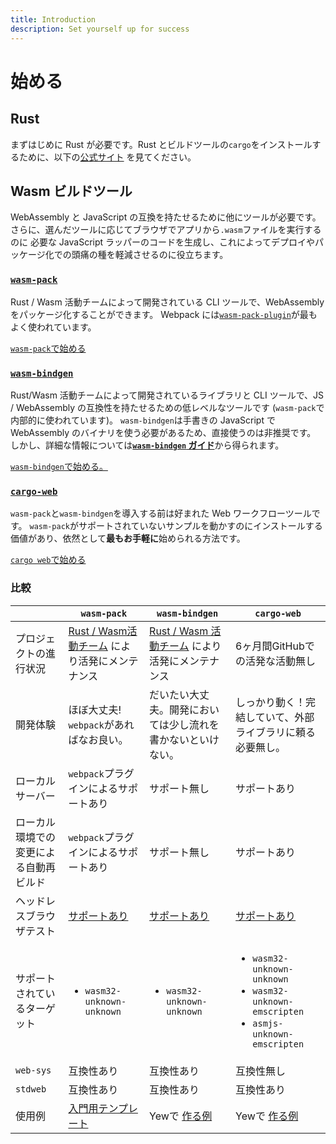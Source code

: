 ```yaml
---
title: Introduction
description: Set yourself up for success
---
```


# 始める

## Rust

まずはじめに Rust が必要です。Rust とビルドツールの`cargo`をインストールするために、以下の[公式サイト](https://www.rust-lang.org/tools/install)
を見てください。

## **Wasm ビルドツール**

WebAssembly と JavaScript の互換を持たせるために他にツールが必要です。さらに、選んだツールに応じてブラウザでアプリから`.wasm`ファイルを実行するのに
必要な JavaScript ラッパーのコードを生成し、これによってデプロイやパッケージ化での頭痛の種を軽減させるのに役立ちます。

### [**`wasm-pack`**](https://rustwasm.github.io/docs/wasm-pack/)

Rust / Wasm 活動チームによって開発されている CLI ツールで、WebAssembly をパッケージ化することができます。
Webpack には[`wasm-pack-plugin`](https://github.com/wasm-tool/wasm-pack-plugin)が最もよく使われています。

[`wasm-pack`で始める](project-setup/using-wasm-pack.md)

### [**`wasm-bindgen`**](https://rustwasm.github.io/docs/wasm-bindgen/)

Rust/Wasm 活動チームによって開発されているライブラリと CLI ツールで、JS / WebAssembly の互換性を持たせるための低レベルなツールです
(`wasm-pack`で内部的に使われています)。
`wasm-bindgen`は手書きの JavaScript で WebAssembly のバイナリを使う必要があるため、直接使うのは非推奨です。
しかし、詳細な情報については[**`wasm-bindgen` ガイド**](https://rustwasm.github.io/docs/wasm-bindgen/)から得られます。

[`wasm-bindgen`で始める。](project-setup/using-wasm-bindgen.md)

### [**`cargo-web`**](https://github.com/koute/cargo-web)

`wasm-pack`と`wasm-bindgen`を導入する前は好まれた Web ワークフローツールです。
`wasm-pack`がサポートされていないサンプルを動かすのにインストールする価値があり、依然として**最もお手軽に**始められる方法です。

[`cargo web`で始める](project-setup/using-cargo-web.md)

### 比較

<table>
    <thead>
        <tr>
            <th style={{ textAlign: 'left' }}></th>
            <th style={{ textAlign: 'left' }}>
                <code>wasm-pack</code>
            </th>
            <th style={{ textAlign: 'left' }}>
                <code>wasm-bindgen</code>
            </th>
            <th style={{ textAlign: 'left' }}>
                <code>cargo-web</code>
            </th>
        </tr>
    </thead>
    <tbody>
        <tr>
            <td style={{ textAlign: 'left' }}>プロジェクトの進行状況</td>
            <td style={{ textAlign: 'left' }}>
                <a href="https://rustwasm.github.io/">Rust / Wasm活動チーム</a>
                により活発にメンテナンス
            </td>
            <td style={{ textAlign: 'left' }}>
                <a href="https://rustwasm.github.io/">Rust / Wasm 活動チーム</a>
                により活発にメンテナンス
            </td>
            <td style={{ textAlign: 'left' }}>
                6ヶ月間GitHubでの活発な活動無し
            </td>
        </tr>
        <tr>
            <td style={{ textAlign: 'left' }}>開発体験</td>
            <td style={{ textAlign: 'left' }}>
                ほぼ大丈夫! <code>webpack</code>があればなお良い。
            </td>
            <td style={{ textAlign: 'left' }}>
                だいたい大丈夫。開発においては少し流れを書かないといけない。
            </td>
            <td style={{ textAlign: 'left' }}>
                しっかり動く！完結していて、外部ライブラリに頼る必要無し。
            </td>
        </tr>
        <tr>
            <td style={{ textAlign: 'left' }}>ローカルサーバー</td>
            <td style={{ textAlign: 'left' }}>
                <code>webpack</code>プラグインによるサポートあり
            </td>
            <td style={{ textAlign: 'left' }}>サポート無し</td>
            <td style={{ textAlign: 'left' }}>サポートあり</td>
        </tr>
        <tr>
            <td style={{ textAlign: 'left' }}>
                ローカル環境での変更による自動再ビルド
            </td>
            <td style={{ textAlign: 'left' }}>
                <code>webpack</code>プラグインによるサポートあり
            </td>
            <td style={{ textAlign: 'left' }}>サポート無し</td>
            <td style={{ textAlign: 'left' }}>サポートあり</td>
        </tr>
        <tr>
            <td style={{ textAlign: 'left' }}>ヘッドレスブラウザテスト</td>
            <td style={{ textAlign: 'left' }}>
                <a href="https://rustwasm.github.io/docs/wasm-pack/commands/test.html">
                    サポートあり
                </a>
            </td>
            <td style={{ textAlign: 'left' }}>
                <a href="https://rustwasm.github.io/docs/wasm-bindgen/wasm-bindgen-test/index.html">
                    サポートあり
                </a>
            </td>
            <td style={{ textAlign: 'left' }}>
                <a href="https://github.com/koute/cargo-web#features">
                    サポートあり
                </a>
            </td>
        </tr>
        <tr>
            <td style={{ textAlign: 'left' }}>サポートされているターゲット</td>
            <td style={{ textAlign: 'left' }}>
                <ul>
                    <li>
                        <code>wasm32-unknown-unknown</code>
                    </li>
                </ul>
            </td>
            <td style={{ textAlign: 'left' }}>
                <ul>
                    <li>
                        <code>wasm32-unknown-unknown</code>
                    </li>
                </ul>
            </td>
            <td style={{ textAlign: 'left' }}>
                <ul>
                    <li>
                        <code>wasm32-unknown-unknown</code>
                    </li>
                    <li>
                        <code>wasm32-unknown-emscripten</code>
                    </li>
                    <li>
                        <code>asmjs-unknown-emscripten</code>
                    </li>
                </ul>
            </td>
        </tr>
        <tr>
            <td style={{ textAlign: 'left' }}>
                <code>web-sys</code>
            </td>
            <td style={{ textAlign: 'left' }}>互換性あり</td>
            <td style={{ textAlign: 'left' }}>互換性あり</td>
            <td style={{ textAlign: 'left' }}>互換性無し</td>
        </tr>
        <tr>
            <td style={{ textAlign: 'left' }}>
                <code>stdweb</code>
            </td>
            <td style={{ textAlign: 'left' }}>互換性あり</td>
            <td style={{ textAlign: 'left' }}>互換性あり</td>
            <td style={{ textAlign: 'left' }}>互換性あり</td>
        </tr>
        <tr>
            <td style={{ textAlign: 'left' }}>使用例</td>
            <td style={{ textAlign: 'left' }}>
                <a href="https://github.com/yewstack/yew-wasm-pack-minimal">
                    入門用テンプレート
                </a>
            </td>
            <td style={{ textAlign: 'left' }}>
                Yewで
                <a href="https://github.com/yewstack/yew/blob/master/examples/build.sh">
                    作る例
                </a>
            </td>
            <td style={{ textAlign: 'left' }}>
                Yewで
                <a href="https://www.github.com/yewstack/yew/tree/master/packages/yew-stdweb/examples">
                    作る例
                </a>
            </td>
        </tr>
    </tbody>
</table>
